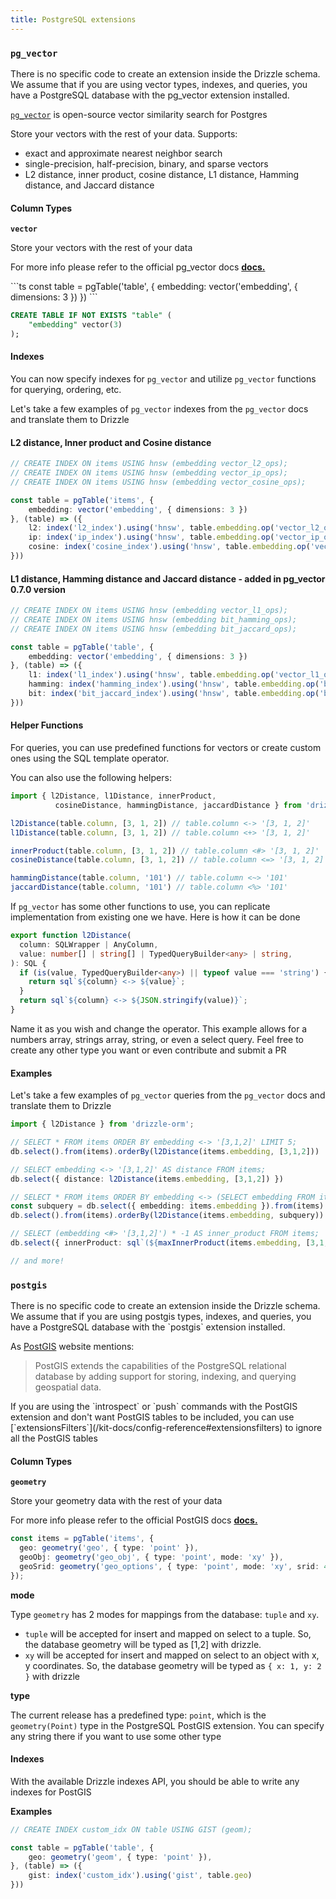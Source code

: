 ```yaml
---
title: PostgreSQL extensions
---
```



### `pg_vector`

<Callout>
There is no specific code to create an extension inside the Drizzle schema. We assume that if you are using vector types, 
indexes, and queries, you have a PostgreSQL database with the pg_vector extension installed.
</Callout>

[`pg_vector`](https://github.com/pgvector/pgvector) is open-source vector similarity search for Postgres

Store your vectors with the rest of your data. Supports:

- exact and approximate nearest neighbor search
- single-precision, half-precision, binary, and sparse vectors
- L2 distance, inner product, cosine distance, L1 distance, Hamming distance, and Jaccard distance

#### Column Types

**`vector`**

Store your vectors with the rest of your data

For more info please refer to the official pg_vector docs **[docs.](https://github.com/pgvector/pgvector)**


<Section>
```ts
const table = pgTable('table', {
    embedding: vector('embedding', { dimensions: 3 })
})
```

```sql
CREATE TABLE IF NOT EXISTS "table" (
	"embedding" vector(3)
);
```
</Section>

#### Indexes

You can now specify indexes for `pg_vector` and utilize `pg_vector` functions for querying, ordering, etc.

Let's take a few examples of `pg_vector` indexes from the `pg_vector` docs and translate them to Drizzle

#### L2 distance, Inner product and Cosine distance

```ts
// CREATE INDEX ON items USING hnsw (embedding vector_l2_ops);
// CREATE INDEX ON items USING hnsw (embedding vector_ip_ops);
// CREATE INDEX ON items USING hnsw (embedding vector_cosine_ops);

const table = pgTable('items', {
    embedding: vector('embedding', { dimensions: 3 })
}, (table) => ({
    l2: index('l2_index').using('hnsw', table.embedding.op('vector_l2_ops'))
    ip: index('ip_index').using('hnsw', table.embedding.op('vector_ip_ops'))
    cosine: index('cosine_index').using('hnsw', table.embedding.op('vector_cosine_ops'))
}))
```

#### L1 distance, Hamming distance and Jaccard distance - added in pg_vector 0.7.0 version

```ts
// CREATE INDEX ON items USING hnsw (embedding vector_l1_ops);
// CREATE INDEX ON items USING hnsw (embedding bit_hamming_ops);
// CREATE INDEX ON items USING hnsw (embedding bit_jaccard_ops);

const table = pgTable('table', {
    embedding: vector('embedding', { dimensions: 3 })
}, (table) => ({
    l1: index('l1_index').using('hnsw', table.embedding.op('vector_l1_ops'))
    hamming: index('hamming_index').using('hnsw', table.embedding.op('bit_hamming_ops'))
    bit: index('bit_jaccard_index').using('hnsw', table.embedding.op('bit_jaccard_ops'))
}))
```

#### Helper Functions

For queries, you can use predefined functions for vectors or create custom ones using the SQL template operator.

You can also use the following helpers:

```ts
import { l2Distance, l1Distance, innerProduct, 
          cosineDistance, hammingDistance, jaccardDistance } from 'drizzle-orm'

l2Distance(table.column, [3, 1, 2]) // table.column <-> '[3, 1, 2]'
l1Distance(table.column, [3, 1, 2]) // table.column <+> '[3, 1, 2]'

innerProduct(table.column, [3, 1, 2]) // table.column <#> '[3, 1, 2]'
cosineDistance(table.column, [3, 1, 2]) // table.column <=> '[3, 1, 2]'

hammingDistance(table.column, '101') // table.column <~> '101'
jaccardDistance(table.column, '101') // table.column <%> '101'
```

If `pg_vector` has some other functions to use, you can replicate implementation from existing one we have. Here is how it can be done

```ts
export function l2Distance(
  column: SQLWrapper | AnyColumn,
  value: number[] | string[] | TypedQueryBuilder<any> | string,
): SQL {
  if (is(value, TypedQueryBuilder<any>) || typeof value === 'string') {
    return sql`${column} <-> ${value}`;
  }
  return sql`${column} <-> ${JSON.stringify(value)}`;
}
```

Name it as you wish and change the operator. This example allows for a numbers array, strings array, string, or even a select query. Feel free to create any other type you want or even contribute and submit a PR

#### Examples

Let's take a few examples of `pg_vector` queries from the `pg_vector` docs and translate them to Drizzle

```ts
import { l2Distance } from 'drizzle-orm';

// SELECT * FROM items ORDER BY embedding <-> '[3,1,2]' LIMIT 5;
db.select().from(items).orderBy(l2Distance(items.embedding, [3,1,2]))

// SELECT embedding <-> '[3,1,2]' AS distance FROM items;
db.select({ distance: l2Distance(items.embedding, [3,1,2]) })

// SELECT * FROM items ORDER BY embedding <-> (SELECT embedding FROM items WHERE id = 1) LIMIT 5;
const subquery = db.select({ embedding: items.embedding }).from(items).where(eq(items.id, 1));
db.select().from(items).orderBy(l2Distance(items.embedding, subquery)).limit(5)

// SELECT (embedding <#> '[3,1,2]') * -1 AS inner_product FROM items;
db.select({ innerProduct: sql`(${maxInnerProduct(items.embedding, [3,1,2])}) * -1` }).from(items)

// and more!
```

### `postgis`

<Callout>
There is no specific code to create an extension inside the Drizzle schema. We assume that if you are using postgis types, indexes, and queries, you have a PostgreSQL database with the `postgis` extension installed.
</Callout>

As [PostGIS](https://postgis.net/) website mentions:

> PostGIS extends the capabilities of the PostgreSQL relational database by adding support for storing, indexing, and querying geospatial data.

<Callout type="info">
If you are using the `introspect` or `push` commands with the PostGIS extension and don't want PostGIS tables to be included, you can use [`extensionsFilters`](/kit-docs/config-reference#extensionsfilters) to ignore all the PostGIS tables
</Callout>

#### Column Types

**`geometry`**

Store your geometry data with the rest of your data

For more info please refer to the official PostGIS docs **[docs.](https://postgis.net/workshops/postgis-intro/geometries.html)**

```ts
const items = pgTable('items', {
  geo: geometry('geo', { type: 'point' }),
  geoObj: geometry('geo_obj', { type: 'point', mode: 'xy' }),
  geoSrid: geometry('geo_options', { type: 'point', mode: 'xy', srid: 4000 }),
});
```

**mode**

Type `geometry` has 2 modes for mappings from the database: `tuple` and `xy`.

- `tuple` will be accepted for insert and mapped on select to a tuple. So, the database geometry will be typed as [1,2] with drizzle.
- `xy` will be accepted for insert and mapped on select to an object with x, y coordinates. So, the database geometry will be typed as `{ x: 1, y: 2 }` with drizzle

**type**

The current release has a predefined type: `point`, which is the `geometry(Point)` type in the PostgreSQL PostGIS extension. You can specify any string there if you want to use some other type

#### Indexes

With the available Drizzle indexes API, you should be able to write any indexes for PostGIS

**Examples**

```ts
// CREATE INDEX custom_idx ON table USING GIST (geom);

const table = pgTable('table', {
  	geo: geometry('geom', { type: 'point' }),
}, (table) => ({
    gist: index('custom_idx').using('gist', table.geo)
}))
```